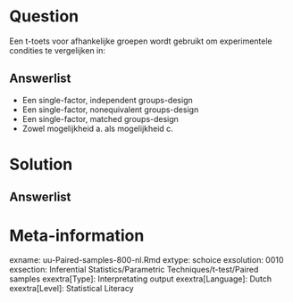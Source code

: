 
Question
========
  
Een t-toets voor afhankelijke groepen wordt gebruikt om experimentele condities te vergelijken in:
  
Answerlist
----------
* Een single-factor, independent groups-design
* Een single-factor, nonequivalent groups-design
* Een single-factor, matched groups-design
* Zowel mogelijkheid a. als mogelijkheid c.


Solution
========
  


Answerlist
----------



Meta-information
================
exname: uu-Paired-samples-800-nl.Rmd
extype: schoice
exsolution: 0010
exsection: Inferential Statistics/Parametric Techniques/t-test/Paired samples
exextra[Type]: Interpretating output
exextra[Language]: Dutch
exextra[Level]: Statistical Literacy
